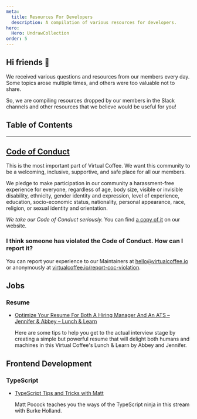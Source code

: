 ```yaml
---
meta:
  title: Resources For Developers
  description: A compilation of various resources for developers.
hero:
  Hero: UndrawCollection
order: 5
---
```



<TextContainer background="light" showBackToTopLink={false}>

## Hi friends 👋

<LeadText>

We received various questions and resources from our members every day. Some topics arose multiple times, and others were too valuable not to share.

So, we are compiling resources dropped by our members in the Slack channels and other resources that we believe would be useful for you!

</LeadText>

</TextContainer>

## Table of Contents

<TextContainer background="light" showBackToTopLink={false}>

---

## [Code of Conduct](/code-of-conduct)

This is the most important part of Virtual Coffee. We want this community to be a welcoming, inclusive, supportive, and safe place for all our members.

We pledge to make participation in our community a harassment-free experience for everyone, regardless of age, body size, visible or invisible disability, ethnicity, gender identity and expression, level of experience, education, socio-economic status, nationality, personal appearance, race, religion, or sexual identity and orientation.

_We take our Code of Conduct seriously._ You can find [a copy of it](/code-of-conduct) on our website.

### I think someone has violated the Code of Conduct. How can I report it?

You can report your experience to our Maintainers at hello@virtualcoffee.io or anonymously at [virtualcoffee.io/report-coc-violation](https://virtualcoffee.io/report-coc-violation).

</TextContainer>

<TextContainer>

## Jobs

### Resume

- [Optimize Your Resume For Both A Hiring Manager And An ATS – Jennifer & Abbey – Lunch & Learn](https://www.youtube.com/watch?v=XwPVZNvP_IM)

  Here are some tips to help you get to the actual interview stage by creating a simple but powerful resume that will delight both humans and machines in this Virtual Coffee's Lunch &amp; Learn by Abbey and Jennifer.

</TextContainer>

<TextContainer background="light">

## Frontend Development

### TypeScript

- [TypeScript Tips and Tricks with Matt](https://www.youtube.com/watch?v=hBk4nV7q6-w)

  Matt Pocock teaches you the ways of the TypeScript ninja in this stream with Burke Holland.

</TextContainer>
